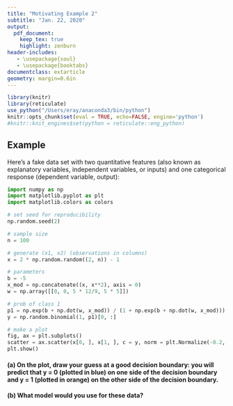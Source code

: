 ```yaml
---
title: "Motivating Example 2"
subtitle: "Jan. 22, 2020"
output:
  pdf_document:
    keep_tex: true
    highlight: zenburn
header-includes:
   - \usepackage{soul}
   - \usepackage{booktabs}
documentclass: extarticle
geometry: margin=0.6in
---
```


```r
library(knitr)
library(reticulate)
use_python("/Users/eray/anaconda3/bin/python")
knitr::opts_chunk$set(eval = TRUE, echo=FALSE, engine='python')
#knitr::knit_engines$set(python = reticulate::eng_python)
```

## Example

Here's a fake data set with two quantitative features (also known as explanatory variables, independent variables, or inputs) and one categorical response (dependent variable, output):

```python
import numpy as np
import matplotlib.pyplot as plt
import matplotlib.colors as colors
```

```python
# set seed for reproducibility
np.random.seed(2)

# sample size
n = 100

# generate (x1, x2) (observations in columns)
x = 2 * np.random.random((2, n)) - 1

# parameters
b = -5
x_mod = np.concatenate((x, x**2), axis = 0)
w = np.array([[0, 0, 5 * 12/9, 5 * 5]])

# prob of class 1
p1 = np.exp(b + np.dot(w, x_mod)) / (1 + np.exp(b + np.dot(w, x_mod)))
y = np.random.binomial(1, p1)[0, :]

# make a plot
fig, ax = plt.subplots()
scatter = ax.scatter(x[0, ], x[1, ], c = y, norm = plt.Normalize(-0.2, 1.2), cmap = plt.get_cmap('plasma'))
plt.show()
```

#### (a) On the plot, draw your guess at a good decision boundary: you will predict that y = 0 (plotted in blue) on one side of the decision boundary and y = 1 (plotted in orange) on the other side of the decision boundary.

#### (b) What model would you use for these data?







